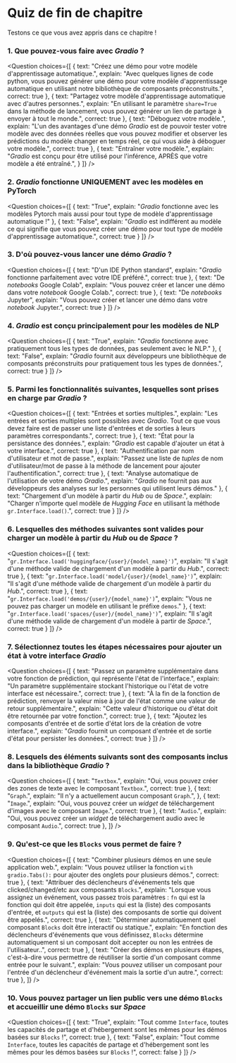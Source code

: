 <!-- DISABLE-FRONTMATTER-SECTIONS -->

# Quiz de fin de chapitre

Testons ce que vous avez appris dans ce chapitre !

### 1. Que pouvez-vous faire avec <i>Gradio</i> ?

<Question
	choices={[
        {
			text: "Créez une démo pour votre modèle d'apprentissage automatique.",
			explain: "Avec quelques lignes de code python, vous pouvez générer une démo pour votre modèle d'apprentissage automatique en utilisant notre bibliothèque de composants préconstruits.",
			correct: true
		},
		{
			text: "Partagez votre modèle d'apprentissage automatique avec d'autres personnes.",
			explain: "En utilisant le paramètre <code>share=True</code> dans la méthode de lancement, vous pouvez générer un lien de partage à envoyer à tout le monde.",
            correct: true
		},
		{
			text: "Déboguez votre modèle.",
			explain: "L'un des avantages d'une démo <i>Gradio</i> est de pouvoir tester votre modèle avec des données réelles que vous pouvez modifier et observer les prédictions du modèle changer en temps réel, ce qui vous aide à déboguer votre modèle.",
			correct: true
		},
		{
			text: "Entraîner votre modèle.",
			explain: "<i>Gradio</i> est conçu pour être utilisé pour l'inférence, APRÈS que votre modèle a été entraîné.",
		}
	]}
/>

### 2. <i>Gradio</i> fonctionne UNIQUEMENT avec les modèles en PyTorch

<Question
	choices={[
        {
			text: "True",
			explain: "<i>Gradio</i> fonctionne avec les modèles Pytorch mais aussi pour tout type de modèle d'apprentissage automatique !"
        },
        {
			text: "False",
			explain: "<i>Gradio</i> est indifférent au modèle ce qui signifie que vous pouvez créer une démo pour tout type de modèle d'apprentissage automatique.",
			correct: true
        }
	]}
/>

### 3. D'où pouvez-vous lancer une démo <i>Gradio</i> ?

<Question
	choices={[
        {
			text: "D'un IDE Python standard",
			explain: "<i>Gradio</i> fonctionne parfaitement avec votre IDE préféré.",
            correct: true
        },
        {
			text: "De <i>notebooks</i> Google Colab",
			explain: "Vous pouvez créer et lancer une démo dans votre <i>notebook</i> Google Colab.",
			correct: true
        },
        {
			text: "De <i>notebooks</i> Jupyter",
			explain: "Vous pouvez créer et lancer une démo dans votre <i>notebook</i> Jupyter.",
			correct: true
        }
	]}
/>

### 4. <i>Gradio</i> est conçu principalement pour les modèles de NLP

<Question
	choices={[
        {
			text: "True",
			explain: "<i>Gradio</i> fonctionne avec pratiquement tous les types de données, pas seulement avec le NLP."
        },
        {
			text: "False",
			explain: "<i>Gradio</i> fournit aux développeurs une bibliothèque de composants préconstruits pour pratiquement tous les types de données.",
            correct: true
        }
	]}
/>

### 5. Parmi les fonctionnalités suivantes, lesquelles sont prises en charge par <i>Gradio</i> ?

<Question
	choices={[
        {
			text: "Entrées et sorties multiples.",
			explain: "Les entrées et sorties multiples sont possibles avec <i>Gradio</i>. Tout ce que vous devez faire est de passer une liste d'entrées et de sorties à leurs paramètres correspondants.",
            correct: true
        },
        {
			text: "État pour la persistance des données.",
			explain: "<i>Gradio</i> est capable d'ajouter un état à votre interface.",
			correct: true
        },
        {
			text: "Authentification par nom d'utilisateur et mot de passe.",
			explain: "Passez une liste de <i>tuples</i> de nom d'utilisateur/mot de passe à la méthode de lancement pour ajouter l'authentification.",
			correct: true
        },
        {
			text: "Analyse automatique de l'utilisation de votre démo <i>Gradio</i>.",
			explain: "<i>Gradio</i> ne fournit pas aux développeurs des analyses sur les personnes qui utilisent leurs démos."
        },
        {
			text: "Chargement d'un modèle à partir du <i>Hub</i> ou de <i>Space</i>.",
			explain: "Charger n'importe quel modèle de <i>Hugging Face</i> en utilisant la méthode <code>gr.Interface.load()</code>.",
			correct: true
        }
	]}
/>

### 6. Lesquelles des méthodes suivantes sont valides pour charger un modèle à partir du <i>Hub</i> ou de <i>Space</i> ?

<Question
	choices={[
        {
			text: "<code>gr.Interface.load('huggingface/{user}/{model_name}')</code>",
			explain: "Il s'agit d'une méthode valide de chargement d'un modèle à partir du <i>Hub</i>.",
            correct: true
        },
        {
			text: "<code>gr.Interface.load('model/{user}/{model_name}')</code>",
			explain: "Il s'agit d'une méthode valide de chargement d'un modèle à partir du <i>Hub</i>.",
			correct: true
        },
        {
			text: "<code>gr.Interface.load('demos/{user}/{model_name}')</code>",
			explain: "Vous ne pouvez pas charger un modèle en utilisant le préfixe <code>demos</code>."
        },
        {
			text: "<code>gr.Interface.load('spaces/{user}/{model_name}')</code>",
			explain: "Il s'agit d'une méthode valide de chargement d'un modèle à partir de <i>Space</i>.",
			correct: true
        }
	]}
/>

### 7. Sélectionnez toutes les étapes nécessaires pour ajouter un état à votre interface <i>Gradio</i>

<Question
	choices={[
        {
			text: "Passez un paramètre supplémentaire dans votre fonction de prédiction, qui représente l'état de l'interface.",
			explain: "Un paramètre supplémentaire stockant l'historique ou l'état de votre interface est nécessaire.",
            correct: true
        },
        {
			text: "À la fin de la fonction de prédiction, renvoyer la valeur mise à jour de l'état comme une valeur de retour supplémentaire.",
			explain: "Cette valeur d'historique ou d'état doit être retournée par votre fonction.",
            correct: true
        },
        {
			text: "Ajoutez les composants d'entrée et de sortie d'état lors de la création de votre interface.",
			explain: "<i>Gradio</i> fournit un composant d'entrée et de sortie d'état pour persister les données.",
            correct: true
        }
	]}
/>

### 8. Lesquels des éléments suivants sont des composants inclus dans la bibliothèque <i>Gradio</i> ?

<Question
	choices={[
        {
			text: "<code>Textbox</code>.",
			explain: "Oui, vous pouvez créer des zones de texte avec le composant <code>Textbox</code>.",
            correct: true
        },
        {
			text: "<code>Graph</code>.",
			explain: "Il n'y a actuellement aucun composant <code>Graph</code>.",
        },
        {
			text: "<code>Image</code>.",
			explain: "Oui, vous pouvez créer un <i>widget</i> de téléchargement d'images avec le composant <code>Image</code>.",
            correct: true
        },
        {
			text: "<code>Audio</code>.",
			explain: "Oui, vous pouvez créer un <i>widget</i> de téléchargement audio avec le composant <code>Audio</code>.",
            correct: true
        },
	]}
/>

### 9. Qu'est-ce que les `Blocks` vous permet de faire ?

<Question
	choices={[
        {
			text: "Combiner plusieurs démos en une seule application web.",
			explain: "Vous pouvez utiliser la fonction <code>with gradio.Tabs():</code> pour ajouter des onglets pour plusieurs démos.",
			correct: true
        },
        {
			text: "Attribuer des déclencheurs d'événements tels que clicked/changed/etc aux composants <code>Blocks</code>.",
			explain: "Lorsque vous assignez un événement, vous passez trois paramètres : <code>fn</code> qui est la fonction qui doit être appelée, <code>inputs</code> qui est la (liste) des composants d'entrée, et <code>outputs</code> qui est la (liste) des composants de sortie qui doivent être appelés.",
			correct: true
        },
        {
			text: "Déterminer automatiquement quel composant <code>Blocks</code> doit être interactif ou statique.",
			explain: "En fonction des déclencheurs d'événements que vous définissez, <code>Blocks</code> détermine automatiquement si un composant doit accepter ou non les entrées de l'utilisateur..",
			correct: true
        },
		 {
			text: "Créer des démos en plusieurs étapes, c'est-à-dire vous permettre de réutiliser la sortie d'un composant comme entrée pour le suivant.",
			explain: "Vous pouvez utiliser un composant pour l'entrée d'un déclencheur d'événement mais la sortie d'un autre.",
            correct: true
        },
	]}
/>

### 10. Vous pouvez partager un lien public vers une démo <code>Blocks</code> et accueillir une démo <code>Blocks</code> sur <i>Space</i>

<Question
	choices={[
        {
			text: "True",
			explain: "Tout comme <code>Interface</code>, toutes les capacités de partage et d'hébergement sont les mêmes pour les démos basées sur <code>Blocks</code> !",
			correct: true
        },
        {
			text: "False",
			explain: "Tout comme <code>Interface</code>, toutes les capacités de partage et d'hébergement sont les mêmes pour les démos basées sur <code>Blocks</code> !",
			correct: false
        }
	]}
/>